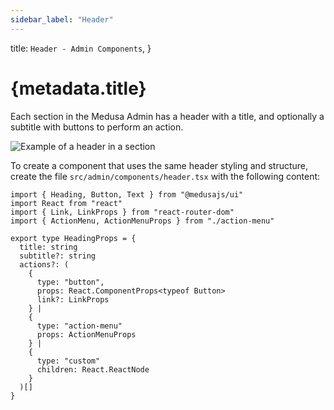 ```yaml
---
sidebar_label: "Header"
---
```



  title: `Header - Admin Components`,
}

# {metadata.title}

Each section in the Medusa Admin has a header with a title, and optionally a subtitle with buttons to perform an action.

![Example of a header in a section](https://res.cloudinary.com/dza7lstvk/image/upload/v1728288562/Medusa%20Resources/header_dtz4gl.png)

To create a component that uses the same header styling and structure, create the file `src/admin/components/header.tsx` with the following content:

```tsx title="src/admin/components/header.tsx"
import { Heading, Button, Text } from "@medusajs/ui"
import React from "react"
import { Link, LinkProps } from "react-router-dom"
import { ActionMenu, ActionMenuProps } from "./action-menu"

export type HeadingProps = {
  title: string
  subtitle?: string
  actions?: (
    {
      type: "button",
      props: React.ComponentProps<typeof Button>
      link?: LinkProps
    } |  
    {
      type: "action-menu"
      props: ActionMenuProps
    } |
    {
      type: "custom"
      children: React.ReactNode
    }
  )[]
}



